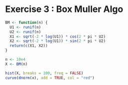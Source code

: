 # Exercise 3 : Box Muller Algo

```r
BM <- function(n) {
  U1 <- runif(n)
  U2 <- runif(n)
  X1 <- sqrt(-2 * log(U1)) * cos(2 * pi * U2)
  X2 <- sqrt(-2 * log(U1)) * sin(2 * pi * U2)
  return(c(X1, X2))
}

n <- 10e4
X <- BM(n)

hist(X, breaks = 100, freq = FALSE)
curve(dnorm(x), add = TRUE, col = "red")
```